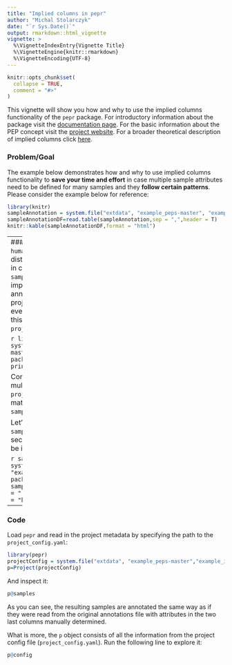 ```yaml
---
title: "Implied columns in pepr"
author: "Michal Stolarczyk"
date: "`r Sys.Date()`"
output: rmarkdown::html_vignette
vignette: >
  %\VignetteIndexEntry{Vignette Title}
  %\VignetteEngine{knitr::rmarkdown}
  %\VignetteEncoding{UTF-8}
---
```


```r
knitr::opts_chunk$set(
  collapse = TRUE,
  comment = "#>"
)
```

This vignette will show you how and why to use the implied columns functionality of the `pepr` package. For introductory information about the package visit the [documentation page](http://code.databio.org/pepr/index.html). For the basic information about the PEP concept visit the [project website](https://pepkit.github.io/). For a broader theoretical description of implied columns click [here](https://pepkit.github.io/docs/implied_columns/).

### Problem/Goal
The example below demonstrates how and why to use implied columns functionality to **save your time and effort** in case multiple sample attributes need to be defined for many samples and they **follow certain patterns**. Please consider the example below for reference:

```r
library(knitr)
sampleAnnotation = system.file("extdata", "example_peps-master", "example_implied", "sample_annotation_pre.csv", package="pepr")
sampleAnnotationDF=read.table(sampleAnnotation,sep = ",",header = T)
knitr::kable(sampleAnnotationDF,format = "html") 
```

----
### Solution
Noticeably, the samples with attributes `human` and `mouse` (in the `organism` column) follow two distinct patterns here. They have additional attributes in columns `genome` and `genome_size` in the `sample_annotation.csv` file. Consequently you can use implied columns to add those attributes to the sample annotations (set global, species-level attributes at the project level instead of duplicating that information for every sample that belongs to a species). The way how this process is carried out is indicated explicitly in the `project_config.yaml` file (presented below).

```r
library(pepr)
project_config = system.file("extdata", "example_peps-master","example_implied", "project_config.yaml", package="pepr")
printNestedList(yaml::read_yaml(project_config))
```

Consequently, you can design an `implied_columns` multi-level key-value section in the `project_config.yaml` file. Note that the keys must match the column names and attributes in the `sample_annotations.csv` file. 

Let's introduce a few modifications to the original `sample_annotation.csv` file to use the `implied_columns` section of the config. Simply skip the columns that will be implied and let the `pepr` do the work for you.

```r
sampleAnnotation = system.file("extdata","example_peps-master", "example_implied", "sample_annotation.csv", package="pepr")
sampleAnnotationDF=read.table(sampleAnnotation,sep = ",",header = T)
kable(sampleAnnotationDF,format = "html") 
```

----
### Code
Load `pepr` and read in the project metadata by specifying the path to the `project_config.yaml`:

```r
library(pepr)
projectConfig = system.file("extdata", "example_peps-master","example_implied", "project_config.yaml", package="pepr")
p=Project(projectConfig)
```

And inspect it:

```r
p@samples
```

As you can see, the resulting samples are annotated the same way as if they were read from the original annotations file with attributes in the two last columns manually determined.

What is more, the `p` object consists of all the information from the project config file (`project_config.yaml`). Run the following line to explore it:

```r
p@config
```

